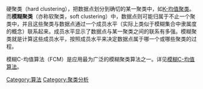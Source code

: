 {{多個問題|
{{expand|time=2015-05-02T06:31:02+00:00}}
{{orphan|time=2015-05-02T06:31:02+00:00}}
{{copyedit|time=2015-04-02T05:01:52+00:00}}
{{unreferenced|time=2015-04-02T05:01:52+00:00}}
}}
硬聚类（hard clustering），把数据点划分到确切的某一聚类中，如[[K-均值聚类|K-均值聚类]]。而'''模糊聚类'''（亦称软聚类，soft clustering）中，数据点则可能归属于不止一个聚类中，并且这些聚类与数据点通过一个成员水平（实际上类似于模糊集合中隶属度的概念）联系起来。成员水平显示了数据点与某一聚类之间的联系有多强。模糊聚类就是计算这些成员水平，按照成员水平来决定数据点属于哪一个或哪些聚类的过程。

模糊C-均值算法（FCM）是应用最为广泛的模糊聚类算法之一。详见[[模糊C-均值算法|模糊C-均值算法]]。

[[Category:算法|Category:算法]]
[[Category:聚类分析|Category:聚类分析]]